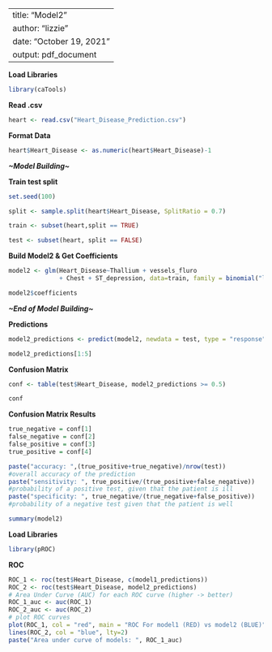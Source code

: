 
---
title: "Model2"
author: "lizzie"
date: "October 19, 2021"
output: pdf_document
---
**Load Libraries**

```{r}
library(caTools)
```

**Read .csv**

```{r}
heart <- read.csv("Heart_Disease_Prediction.csv")

```

**Format Data**

```{r}

heart$Heart_Disease <- as.numeric(heart$Heart_Disease)-1

```

***~Model Building~***

**Train test split**

```{r}
set.seed(100)

split <- sample.split(heart$Heart_Disease, SplitRatio = 0.7)

train <- subset(heart,split == TRUE)

test <- subset(heart, split == FALSE)

```

**Build Model2 \& Get Coefficients**

```{r}

model2 <- glm(Heart_Disease~Thallium + vessels_fluro 
              + Chest + ST_depression, data=train, family = binomial("logit"))

model2$coefficients


```

***~End of Model Building~***

**Predictions**

```{r}

model2_predictions <- predict(model2, newdata = test, type = "response")

model2_predictions[1:5]


```
**Confusion Matrix**

```{r}

conf <- table(test$Heart_Disease, model2_predictions >= 0.5)

conf
```


**Confusion Matrix Results**

```{r}
true_negative = conf[1]
false_negative = conf[2]
false_positive = conf[3]
true_positive = conf[4]

```


```{r}

paste("accuracy: ",(true_positive+true_negative)/nrow(test)) 
#overall accuracy of the prediction
paste("sensitivity: ", true_positive/(true_positive+false_negative))
#probability of a positive test, given that the patient is ill
paste("specificity: ", true_negative/(true_negative+false_positive)) 
#probability of a negative test given that the patient is well


```

```{r}
summary(model2)
```

**Load Libraries**

```{r}
library(pROC)
```

**ROC**

```{r}
ROC_1 <- roc(test$Heart_Disease, c(model1_predictions))
ROC_2 <- roc(test$Heart_Disease, model2_predictions)
# Area Under Curve (AUC) for each ROC curve (higher -> better)
ROC_1_auc <- auc(ROC_1)
ROC_2_auc <- auc(ROC_2)
# plot ROC curves
plot(ROC_1, col = "red", main = "ROC For model1 (RED) vs model2 (BLUE)")
lines(ROC_2, col = "blue", lty=2)
paste("Area under curve of models: ", ROC_1_auc)

```